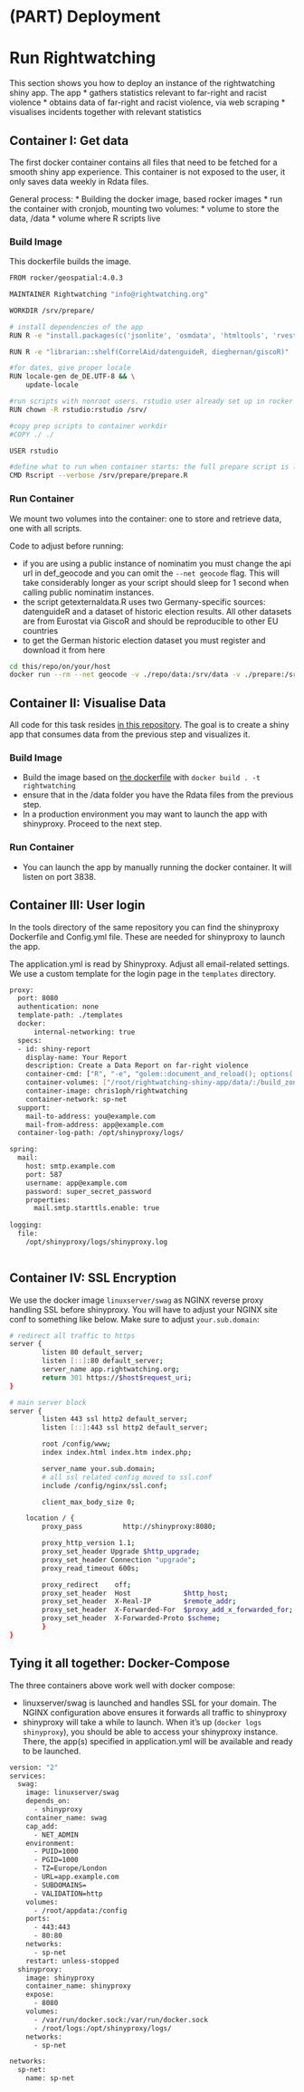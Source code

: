# (PART) Deployment {-}

# Run Rightwatching {#deployment}

This section shows you how to deploy an instance of the rightwatching shiny app. The app
* gathers statistics relevant to far-right and racist violence
* obtains data of far-right and racist violence, via web scraping
* visualises incidents together with relevant statistics

## Container I: Get data 

The first docker container contains all files that need to be fetched for a smooth shiny app experience. This container is not exposed to the user, it only saves data weekly in Rdata files. 

General process: 
* Building the docker image, based rocker images
* run the container with cronjob, mounting two volumes: 
  * volume to store the data, /data
  * volume where R scripts live

### Build Image

This dockerfile builds the image.

```bash
FROM rocker/geospatial:4.0.3

MAINTAINER Rightwatching "info@rightwatching.org"

WORKDIR /srv/prepare/

# install dependencies of the app
RUN R -e "install.packages(c('jsonlite', 'osmdata', 'htmltools', 'rvest', 'xml2', 'httr', 'tryCatchLog', 'futile.logger', 'hrbrthemes', 'viridis', 'lubridate', 'ggspatial', 'quanteda', 'ggrepel', 'wordcloud', 'librarian', 'tm'), repos='https://cloud.r-project.org/')"

RUN R -e "librarian::shelf(CorrelAid/datenguideR, dieghernan/giscoR)"

#for dates, give proper locale
RUN locale-gen de_DE.UTF-8 && \
    update-locale

#run scripts with nonroot users. rstudio user already set up in rocker images
RUN chown -R rstudio:rstudio /srv/

#copy prep scripts to container workdir
#COPY ./ ./

USER rstudio

#define what to run when container starts: the full prepare script is launched
CMD Rscript --verbose /srv/prepare/prepare.R
```

### Run Container

We mount two volumes into the container: one to store and retrieve data, one with all scripts. 

Code to adjust before running: 

* if you are using a public instance of nominatim you must change the api url in def_geocode and you can omit the `--net geocode` flag. This will take considerably longer as your script should sleep for 1 second when calling public nominatim instances.
* the script getexternaldata.R uses two Germany-specific sources: datenguideR and a dataset of historic election results. All other datasets are from Eurostat via GiscoR and should be reproducible to other EU countries
* to get the German historic election dataset you must register and download it from here


```bash
cd this/repo/on/your/host
docker run --rm --net geocode -v ./repo/data:/srv/data -v ./prepare:/srv/prepare shiny-report-prepare
```




## Container II: Visualise Data

All code for this task resides [in this repository](https://github.com/chris-toph-t/rightwatching-shiny-app). The goal is to create a shiny app that consumes data from the previous step and visualizes it. 

### Build Image

* Build the image based on [the dockerfile](https://github.com/chris-toph-t/rightwatching-shiny-app/blob/main/Dockerfile) with `docker build . -t rightwatching`
* ensure that in the /data folder you have the Rdata files from the previous step.
* In a production environment you may want to launch the app with shinyproxy. Proceed to the next step. 


### Run Container

* You can launch the app by manually running the docker container. It will listen on port 3838. 

## Container III: User login

In the tools directory of the same repository you can find the shinyproxy Dockerfile and Config.yml file. These are needed for shinyproxy to launch the app.  

The application.yml is read by Shinyproxy. Adjust all email-related settings. We use a custom template for the login page in the `templates` directory. 

```bash
proxy:
  port: 8080
  authentication: none
  template-path: ./templates
  docker:
      internal-networking: true
  specs:
  - id: shiny-report
    display-name: Your Report
    description: Create a Data Report on far-right violence
    container-cmd: ["R", "-e", "golem::document_and_reload(); options('shiny.port'=3838,shiny.host='0.0.0.0'); rightwatching::run_app()"]
    container-volumes: ["/root/rightwatching-shiny-app/data/:/build_zone/data/"]
    container-image: chris1oph/rightwatching
    container-network: sp-net
  support:
    mail-to-address: you@example.com
    mail-from-address: app@example.com
  container-log-path: /opt/shinyproxy/logs/

spring:
  mail:
    host: smtp.example.com
    port: 587
    username: app@example.com
    password: super_secret_password
    properties:
      mail.smtp.starttls.enable: true
      
logging:
  file:
    /opt/shinyproxy/logs/shinyproxy.log



```


## Container IV: SSL Encryption

We use the docker image `linuxserver/swag` as NGINX reverse proxy handling SSL before shinyproxy. You will have to adjust your NGINX site conf to something like below. Make sure to adjust `your.sub.domain`:

```bash
# redirect all traffic to https
server {
        listen 80 default_server;
        listen [::]:80 default_server;
        server_name app.rightwatching.org;
        return 301 https://$host$request_uri;
}

# main server block
server {
        listen 443 ssl http2 default_server;
        listen [::]:443 ssl http2 default_server;

        root /config/www;
        index index.html index.htm index.php;

        server_name your.sub.domain;
        # all ssl related config moved to ssl.conf
        include /config/nginx/ssl.conf;

        client_max_body_size 0;

    location / {
        proxy_pass          http://shinyproxy:8080;

        proxy_http_version 1.1;
        proxy_set_header Upgrade $http_upgrade;
        proxy_set_header Connection "upgrade";
        proxy_read_timeout 600s;

        proxy_redirect    off;
        proxy_set_header  Host             $http_host;
        proxy_set_header  X-Real-IP        $remote_addr;
        proxy_set_header  X-Forwarded-For  $proxy_add_x_forwarded_for;
        proxy_set_header  X-Forwarded-Proto $scheme;
        }
}
```


## Tying it all together: Docker-Compose

The three containers above work well with docker compose: 

* linuxserver/swag is launched and handles SSL for your domain. The NGINX configuration above ensures it forwards all traffic to shinyproxy
* shinyproxy will take a while to launch. When it's up (`docker logs shinyproxy`), you should be able to access your shinyproxy instance. There, the app(s) specified in application.yml will be available and ready to be launched. 

```bash

version: "2"
services:
  swag:
    image: linuxserver/swag
    depends_on:
      - shinyproxy
    container_name: swag
    cap_add:
      - NET_ADMIN
    environment:
      - PUID=1000
      - PGID=1000
      - TZ=Europe/London
      - URL=app.example.com
      - SUBDOMAINS=
      - VALIDATION=http
    volumes:
      - /root/appdata:/config
    ports:
      - 443:443
      - 80:80
    networks:
      - sp-net
    restart: unless-stopped
  shinyproxy:
    image: shinyproxy
    container_name: shinyproxy
    expose:
      - 8080
    volumes:
      - /var/run/docker.sock:/var/run/docker.sock
      - /root/logs:/opt/shinyproxy/logs/
    networks:
      - sp-net

networks:
  sp-net:
    name: sp-net
```

